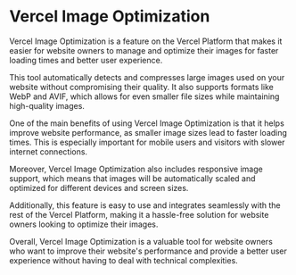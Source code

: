 

# Vercel Image Optimization

Vercel Image Optimization is a feature on the Vercel Platform that makes it easier for website owners to manage and optimize their images for faster loading times and better user experience.

This tool automatically detects and compresses large images used on your website without compromising their quality. It also supports formats like WebP and AVIF, which allows for even smaller file sizes while maintaining high-quality images.

One of the main benefits of using Vercel Image Optimization is that it helps improve website performance, as smaller image sizes lead to faster loading times. This is especially important for mobile users and visitors with slower internet connections.

Moreover, Vercel Image Optimization also includes responsive image support, which means that images will be automatically scaled and optimized for different devices and screen sizes.

Additionally, this feature is easy to use and integrates seamlessly with the rest of the Vercel Platform, making it a hassle-free solution for website owners looking to optimize their images.

Overall, Vercel Image Optimization is a valuable tool for website owners who want to improve their website's performance and provide a better user experience without having to deal with technical complexities. 
